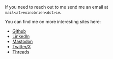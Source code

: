 If you need to reach out to me send me an email at `mail<at>eoinobrien<dot>ie`.

You can find me on more interesting sites here:

- [Github](https://github.com/eoinobrien)
- [LinkedIn](https://www.linkedin.com/in/obrieneoin)
- [Mastodon](https://mastodon.ie/@eoinobrien)
- [Twitter/X](https://x.com/_eoinobrien)
- [Threads](https://www.threads.net/@iameoin)